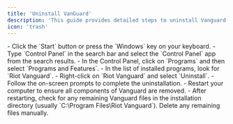 ```yaml
---
title: 'Uninstall VanGuard'
description: 'This guide provides detailed steps to uninstall Vanguard (the anti-cheat software used by Valorant) from your computer.'
icon: 'trash'
---
```


<Steps>
  <Step title="Launch Control Panel">
        - Click the `Start` button or press the `Windows` key on your keyboard.
        - Type `Control Panel` in the search bar and select the `Control Panel` app from the search results.
  </Step>
  <Step title="Uninstall Vanguard">
        - In the Control Panel, click on `Programs` and then select `Programs and Features`.
        - In the list of installed programs, look for `Riot Vanguard`.
        - Right-click on `Riot Vanguard` and select `Uninstall`.
        - Follow the on-screen prompts to complete the uninstallation.
  </Step>
  <Step title="Confirm Uninstallation">
        - Restart your computer to ensure all components of Vanguard are removed.
        - After restarting, check for any remaining Vanguard files in the installation directory (usually `C:\Program Files\Riot Vanguard`). Delete any remaining files manually.
  </Step>
  
</Steps>
  